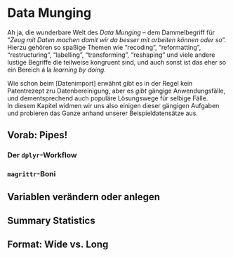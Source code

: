 # Data Munging

Ah ja, die wunderbare Welt des *Data Munging* – dem Dammelbegriff für "*Zeug mit Daten machen damit wir da besser mit arbeiten können oder so*". Hierzu gehören so spaßige Themen wie "recoding", "reformatting", "restructuring", "labelling", "transforming", "reshaping" und viele andere lustige Begriffe die teilweise kongruent sind, und auch sonst ist das eher so ein Bereich á la *learning by doing*.  

Wie schon beim [Datenimport] erwähnt gibt es in der Regel kein Patentrezept zru Datenbereinigung, aber es *gibt* gängige Anwendungsfälle, und dementsprechend auch populäre Lösungswege für selbige Fälle.  
In diesem Kapitel widmen wir uns also einigen dieser gängigen Aufgaben und probieren das Ganze anhand unserer Beispieldatensätze aus.

## Vorab: Pipes!

### Der `dplyr`-Workflow

### `magrittr`-Boni

## Variablen verändern oder anlegen 

## Summary Statistics

## Format: Wide vs. Long
